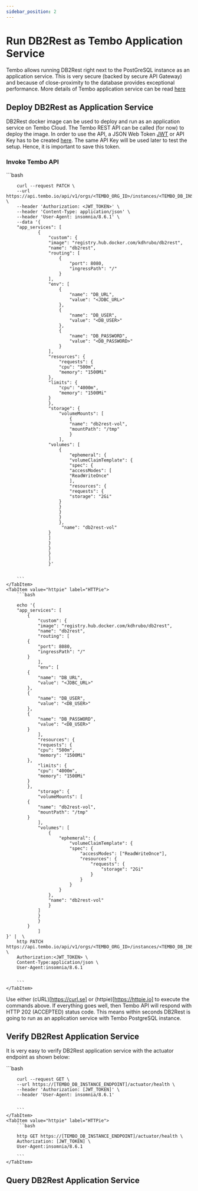 ```yaml
---
sidebar_position: 2
---
```


# Run DB2Rest as Tembo Application Service

Tembo allows running DB2Rest right next to the PostGreSQL instance as an application service. This is very secure (backed by
secure API Gateway) and because of close-proximity to the database provides exceptional performance. More details of Tembo
application service can be read [here](https://tembo.io/docs/category/application-services)

## Deploy DB2Rest as Application Service

DB2Rest docker image can be used to deploy and run as an application service on Tembo Cloud. The Tembo REST API can be
called (for now) to deploy the image. In order to use the API, a JSON Web Token [JWT](https://jwt.io) or API Key has to be created
[here](https://cloud.tembo.io/generate-jwt). The same API Key will be used later to test the setup. Hence, it is important to save this token.

### Invoke Tembo API



<Tabs>
    <TabItem value="cURL" label="cURL" default>
        ```bash

        curl --request PATCH \
        --url https://api.tembo.io/api/v1/orgs/<TEMBO_ORG_ID>/instances/<TEMBO_DB_INSTANCE_ID> \
        --header 'Authorization: <JWT_TOKEN>' \
        --header 'Content-Type: application/json' \
        --header 'User-Agent: insomnia/8.6.1' \
        --data '{
        "app_services": [
                {
                    "custom": {
                    "image": "registry.hub.docker.com/kdhrubo/db2rest",
                    "name": "db2rest",
                    "routing": [
                        {
                            "port": 8080,
                            "ingressPath": "/"
                        }
                    ],
                    "env": [
                        {
                            "name": "DB_URL",
                            "value": "<JDBC_URL>"
                        },
                        {
                            "name": "DB_USER",
                            "value": "<DB_USER>"
                        },
                        {
                            "name": "DB_PASSWORD",
                            "value": "<DB_PASSWORD>"
                        }
                    ],
                    "resources": {
                        "requests": {
                        "cpu": "500m",
                        "memory": "1500Mi"
                    },
                    "limits": {
                        "cpu": "4000m",
                        "memory": "1500Mi"
                    }
                    },
                    "storage": {
                        "volumeMounts": [
                            {
                            "name": "db2rest-vol",
                            "mountPath": "/tmp"
                            }
                        ],
                    "volumes": [
                        {
                            "ephemeral": {
                            "volumeClaimTemplate": {
                            "spec": {
                            "accessModes": [
                            "ReadWriteOnce"
                            ],
                            "resources": {
                            "requests": {
                            "storage": "2Gi"
                        }
                        }
                        }
                        }
                        },
                         "name": "db2rest-vol"
                    }
                    ]
                    }
                    }
                    }
                    ]
                    }'


        ```
    </TabItem>
    <TabItem value="httpie" label="HTTPie">
        ```bash

        echo '{
        "app_services": [
            {
                "custom": {
                "image": "registry.hub.docker.com/kdhrubo/db2rest",
                "name": "db2rest",
                "routing": [
            {
                "port": 8080,
                "ingressPath": "/"
            }
                ],
                "env": [
            {
                "name": "DB_URL",
                "value": "<JDBC_URL>"
            },
            {
                "name": "DB_USER",
                "value": "<DB_USER>"
            },
            {
                "name": "DB_PASSWORD",
                "value": "<DB_USER>"
            }
                ],
                "resources": {
                "requests": {
                "cpu": "500m",
                "memory": "1500Mi"
            },
                "limits": {
                "cpu": "4000m",
                "memory": "1500Mi"
            }
            },
                "storage": {
                "volumeMounts": [
            {
                "name": "db2rest-vol",
                "mountPath": "/tmp"
            }
                ],
                "volumes": [
                    {
                        "ephemeral": {
                            "volumeClaimTemplate": {
                            "spec": {
                                "accessModes": ["ReadWriteOnce"],
                                "resources": {
                                    "requests": {
                                        "storage": "2Gi"
                                    }
                                }
                            }
                        }
                    },
                    "name": "db2rest-vol"
                    }
                ]
                }
                }
            }
                ]
    }' |  \
        http PATCH https://api.tembo.io/api/v1/orgs/<TEMBO_ORG_ID>/instances/<TEMBO_DB_INSTANCE_ID> \
        Authorization:<JWT_TOKEN> \
        Content-Type:application/json \
        User-Agent:insomnia/8.6.1


        ```
    </TabItem>


</Tabs>


Use either (cURL)[https://curl.se] or (httpie)[https://httpie.io]  to execute the commands above. If everything goes well, then Tembo API
will respond with HTTP 202 (ACCEPTED) status code. This means within seconds DB2Rest is going to run as an application service with Tembo PostgreSQL instance.

## Verify DB2Rest Application Service

It is very easy to verify DB2Rest application service with the actuator endpoint as shown below:

<Tabs>
    <TabItem value="cURL" label="cURL" default>
        ```bash

        curl --request GET \
        --url https://[TEMBO_DB_INSTANCE_ENDPOINT]/actuator/health \
        --header 'Authorization: [JWT_TOKEN]' \
        --header 'User-Agent: insomnia/8.6.1'


        ```
    </TabItem>
    <TabItem value="httpie" label="HTTPie">
        ```bash

        http GET https://[TEMBO_DB_INSTANCE_ENDPOINT]/actuator/health \
        Authorization: [JWT_TOKEN] \
        User-Agent:insomnia/8.6.1

        ```
    </TabItem>


</Tabs>


## Query DB2Rest Application Service
